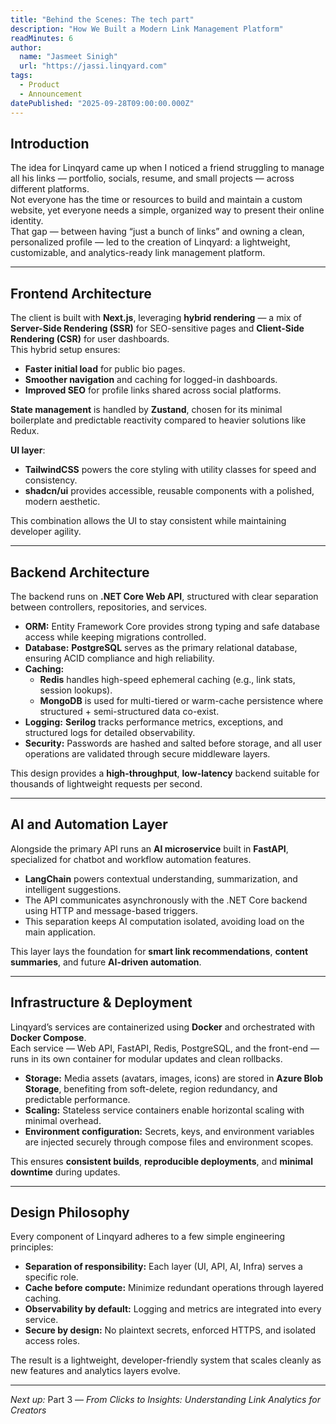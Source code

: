 ```yaml
---
title: "Behind the Scenes: The tech part"
description: "How We Built a Modern Link Management Platform"
readMinutes: 6
author:
  name: "Jasmeet Sinigh"
  url: "https://jassi.linqyard.com"
tags:
  - Product
  - Announcement
datePublished: "2025-09-28T09:00:00.000Z"
---
```


## Introduction

The idea for Linqyard came up when I noticed a friend struggling to manage all his links — portfolio, socials, resume, and small projects — across different platforms.  
Not everyone has the time or resources to build and maintain a custom website, yet everyone needs a simple, organized way to present their online identity.  
That gap — between having “just a bunch of links” and owning a clean, personalized profile — led to the creation of Linqyard: a lightweight, customizable, and analytics-ready link management platform.


---

##  Frontend Architecture

The client is built with **Next.js**, leveraging **hybrid rendering** — a mix of **Server-Side Rendering (SSR)** for SEO-sensitive pages and **Client-Side Rendering (CSR)** for user dashboards.  
This hybrid setup ensures:

- **Faster initial load** for public bio pages.  
- **Smoother navigation** and caching for logged-in dashboards.  
- **Improved SEO** for profile links shared across social platforms.

**State management** is handled by **Zustand**, chosen for its minimal boilerplate and predictable reactivity compared to heavier solutions like Redux.

**UI layer**:  
- **TailwindCSS** powers the core styling with utility classes for speed and consistency.  
- **shadcn/ui** provides accessible, reusable components with a polished, modern aesthetic.  

This combination allows the UI to stay consistent while maintaining developer agility.

---

##  Backend Architecture

The backend runs on **.NET Core Web API**, structured with clear separation between controllers, repositories, and services.  
- **ORM:** Entity Framework Core provides strong typing and safe database access while keeping migrations controlled.  
- **Database:** **PostgreSQL** serves as the primary relational database, ensuring ACID compliance and high reliability.  
- **Caching:**  
  - **Redis** handles high-speed ephemeral caching (e.g., link stats, session lookups).  
  - **MongoDB** is used for multi-tiered or warm-cache persistence where structured + semi-structured data co-exist.  
- **Logging:** **Serilog** tracks performance metrics, exceptions, and structured logs for detailed observability.  
- **Security:** Passwords are hashed and salted before storage, and all user operations are validated through secure middleware layers.

This design provides a **high-throughput**, **low-latency** backend suitable for thousands of lightweight requests per second.

---

##  AI and Automation Layer

Alongside the primary API runs an **AI microservice** built in **FastAPI**, specialized for chatbot and workflow automation features.  
- **LangChain** powers contextual understanding, summarization, and intelligent suggestions.  
- The API communicates asynchronously with the .NET Core backend using HTTP and message-based triggers.  
- This separation keeps AI computation isolated, avoiding load on the main application.

This layer lays the foundation for **smart link recommendations**, **content summaries**, and future **AI-driven automation**.

---

## Infrastructure & Deployment

Linqyard’s services are containerized using **Docker** and orchestrated with **Docker Compose**.  
Each service — Web API, FastAPI, Redis, PostgreSQL, and the front-end — runs in its own container for modular updates and clean rollbacks.

- **Storage:** Media assets (avatars, images, icons) are stored in **Azure Blob Storage**, benefiting from soft-delete, region redundancy, and predictable performance.  
- **Scaling:** Stateless service containers enable horizontal scaling with minimal overhead.  
- **Environment configuration:** Secrets, keys, and environment variables are injected securely through compose files and environment scopes.

This ensures **consistent builds**, **reproducible deployments**, and **minimal downtime** during updates.

---

##  Design Philosophy

Every component of Linqyard adheres to a few simple engineering principles:

- **Separation of responsibility:** Each layer (UI, API, AI, Infra) serves a specific role.  
- **Cache before compute:** Minimize redundant operations through layered caching.  
- **Observability by default:** Logging and metrics are integrated into every service.  
- **Secure by design:** No plaintext secrets, enforced HTTPS, and isolated access roles.

The result is a lightweight, developer-friendly system that scales cleanly as new features and analytics layers evolve.

---

*Next up:* Part 3 — *From Clicks to Insights: Understanding Link Analytics for Creators*
